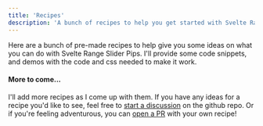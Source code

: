 ```yaml
---
title: 'Recipes'
description: 'A bunch of recipes to help you get started with Svelte Range Slider Pips'
---
```



Here are a bunch of pre-made recipes to help give you some ideas on what you 
can do with Svelte Range Slider Pips. I'll provide some code snippets, and
demos with the code and css needed to make it work.


<RecipeList>
  <Recipe name="Color Picker UI" link="/color-picker" image="color-ui" />
  <Recipe name="Daisy UI" link="/daisy-ui" image="daisy-ui" />
  <Recipe name="Price Range" link="/price-range" image="price-gradient" />
</RecipeList>

#### More to come...
I'll add more recipes as I come up with them. If you have any ideas for a recipe
you'd like to see, feel free to [<Icon name="twemoji:speaking-head" /> start a discussion](https://github.com/simeydotme/svelte-range-slider-pips/discussions/categories/ideas)
on the github repo. Or if you're feeling adventurous, you can [<Icon name="ion:git-merge-outline" /> open a PR](https://github.com/simeydotme/svelte-range-slider-pips/pulls)
with your own recipe! <Icon name="twemoji:red-heart" />
